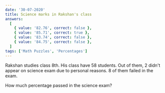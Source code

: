 ```yaml
---
date: '30-07-2020'
title: Science marks in Rakshan's class
answers:
  [
    { value: '82.76', correct: false },
    { value: '85.71', correct: true },
    { value: '83.74', correct: false },
    { value: '84.75', correct: false },
  ]
tags: ['Math Puzzles', 'Percentages']
---
```


Rakshan studies class 8th. His class have 58 students. Out of them, 2 didn't appear on science exam due to personal reasons. 8 of them failed in the exam.

How much percentage passed in the science exam?
